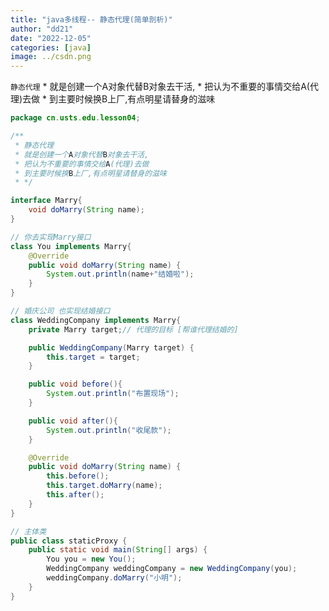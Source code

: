 ```yaml
---
title: "java多线程-- 静态代理(简单剖析)"
author: "dd21"
date: "2022-12-05" 
categories: [java]
image: ../csdn.png
---
```




`静态代理`
 * 就是创建一个A对象代替B对象去干活, 
 * 把认为不重要的事情交给A(代理)去做
 * 到主要时候换B上厂,有点明星请替身的滋味
```java
package cn.usts.edu.lesson04;

/**
 * 静态代理
 * 就是创建一个A对象代替B对象去干活, 
 * 把认为不重要的事情交给A(代理)去做
 * 到主要时候换B上厂,有点明星请替身的滋味
 * */

interface Marry{
    void doMarry(String name);
}

// 你去实现Marry接口
class You implements Marry{
    @Override
    public void doMarry(String name) {
        System.out.println(name+"结婚啦");
    }
}

// 婚庆公司 也实现结婚接口
class WeddingCompany implements Marry{
    private Marry target;// 代理的目标 [帮谁代理结婚的]

    public WeddingCompany(Marry target) {
        this.target = target;
    }

    public void before(){
        System.out.println("布置现场");
    }

    public void after(){
        System.out.println("收尾款");
    }

    @Override
    public void doMarry(String name) {
        this.before();
        this.target.doMarry(name);
        this.after();
    }
}

// 主体类
public class staticProxy {
    public static void main(String[] args) {
        You you = new You();
        WeddingCompany weddingCompany = new WeddingCompany(you);
        weddingCompany.doMarry("小明");
    }
}



```

